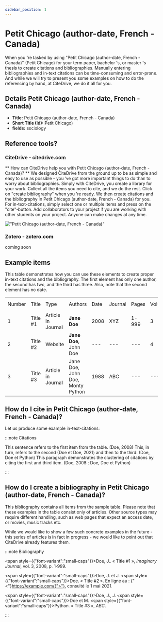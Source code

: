 ```yaml
---
sidebar_position: 1
---
```


# Petit Chicago (author-date, French - Canada)

When you 're tasked by using "Petit Chicago (author-date, French - Canada)" (Petit Chicago) for your term paper, bachelor 's, or master 's thesis to create citations and bibliographies.
Manually entering bibliographies and in-text citations can be time-consuming and error-prone. And while we will try to present you some examples on how to do the referencing by hand, at CiteDrive, we do it all for you.

## Details  Petit Chicago (author-date, French - Canada)
* **Title:** Petit Chicago (author-date, French - Canada)
* **Short Title (Id):** Petit Chicago)
* **fields:** sociology

## Reference tools?
### CiteDrive - citedrive.com
** How can CiteDrive help you with Petit Chicago (author-date, French - Canada)? **
We designed CiteDrive from the ground up to be as simple and easy to use as possible - you 've got more important things to do than to worry about bibliographies. Simply with CiteDrive, you create a library for your work. Collect all the items you need to cite, and we do the rest. Click on "create bibliography" when you 're ready. We then create citations and the bibliography in Petit Chicago (author-date, French - Canada) for you. For in-text-citations, simply select one or multiple items and press on the "cite"-button. Add collaborators to your project if you are working with other students on your project. Anyone can make changes at any time.


!["Petit Chicago (author-date, French - Canada)"](images/petit-chicago-authordate-french--canada.svg "Choose Petit Chicago (author-date, French - Canada) in the CiteDrive App")

### Zotero - zotero.com

coming soon

## Example items

This table demonstrates how you can use these elements to create proper in-text citations and the bibliography. The first element has only one author, the second has two, and the third has three. Also, note that the second element has no date.


<table>
  <tr>
   <td>Number
   </td>
   <td>Title
   </td>
   <td>Type
   </td>
   <td>Authors
   </td>
   <td>Date
   </td>
   <td>Journal
   </td>
   <td>Pages
   </td>
   <td>Volume
   </td>
   <td>Issue
   </td>
   <td>Access Date
   </td>
  </tr>
  <tr>
   <td>1
   </td>
   <td>Title #1
   </td>
   <td>Article in Journal
   </td>
   <td><strong>Jane Doe</strong>
   </td>
   <td>2008
   </td>
   <td>XYZ
   </td>
   <td>1-999
   </td>
   <td>3
   </td>
   <td>2
   </td>
   <td>--
   </td>
  </tr>
  <tr>
   <td>
2
   </td>
   <td>Title #2
   </td>
   <td>Website
   </td>
   <td><strong>Jane Doe, </strong>John Doe
   </td>
   <td>---
   </td>
   <td>---
   </td>
   <td>---
   </td>
   <td>4
   </td>
   <td>---
   </td>
   <td>2020-05-01
   </td>
  </tr>
  <tr>
   <td>3
   </td>
   <td>Title #3
   </td>
   <td>Article in Journal
   </td>
   <td>Jane Doe, John Doe, Monty Python
   </td>
   <td>1988
   </td>
   <td>ABC
   </td>
   <td>---
   </td>
   <td>---
   </td>
   <td>16
   </td>
   <td>---
   </td>
  </tr>
</table>



## How do I cite in  Petit Chicago (author-date, French - Canada)?

Let us produce some example in-text-citations:

:::note Citations


This sentence refers to the first item from the table. (Doe, 2008) This, in turn, refers to the second (Doe et Doe, 2021)
and then to the third.  (Doe, Doe et Python)
This paragraph demonstrates the clustering of citations by citing the first and third item. (Doe, 2008 ; Doe, Doe et Python)

:::

## How do I create a bibliography in Petit Chicago (author-date, French - Canada)?

This bibliography contains all items from the sample table. Please note that these examples in the table consist only of articles. Other source types may require different handling, such as web pages that expect an access date, or movies, music tracks etc.

While we would like to show a few such concrete examples in the future - this series of articles is in fact in progress - we would like to point out that CiteDrive already features them.

:::note Bibliography

<span style={{"font-variant":"small-caps"}}>Doe</span>, J.. « Title #1 », <i>Imaginary Journal</i>, vol. 3, 2008, p. 1‑999.

<span style={{"font-variant":"small-caps"}}>Doe</span>, J. et J. <span style={{"font-variant":"small-caps"}}>Doe</span>. « Title #2 ». En ligne au : {"<"}https://example.com/{">"}, consulté le 1 mai 2021.

<span style={{"font-variant":"small-caps"}}>Doe</span>, J., J. <span style={{"font-variant":"small-caps"}}>Doe</span> et M. <span style={{"font-variant":"small-caps"}}>Python</span>. « Title #3 », <i>ABC</i>.



:::


        